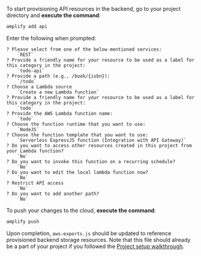 To start provisioning API resources in the backend, go to your project directory and **execute the command**:

```bash
amplify add api
```

Enter the following when prompted:

```console
? Please select from one of the below mentioned services:
    `REST`
? Provide a friendly name for your resource to be used as a label for this category in the project:
    `todo-api`
? Provide a path (e.g., /book/{isbn}):
    `/todo`
? Choose a Lambda source
    `Create a new Lambda function`
? Provide a friendly name for your resource to be used as a label for this category in the project:
    `todo`
? Provide the AWS Lambda function name:
    `todo`
? Choose the function runtime that you want to use:
    `NodeJS`
? Choose the function template that you want to use:
    `Serverless ExpressJS function (Integration with API Gateway)`
? Do you want to access other resources created in this project from your Lambda function?
    `No`
? Do you want to invoke this function on a recurring schedule?
    `No`
? Do you want to edit the local lambda function now?
    `No`
? Restrict API access
    `No`
? Do you want to add another path?
    `No`
```

To push your changes to the cloud, **execute the command**:

```bash
amplify push
```

Upon completion, `aws-exports.js` should be updated to reference provisioned backend storage resources. Note that this file should already be a part of your project if you followed the [Project setup walkthrough](/lib/project-setup/create-application).

